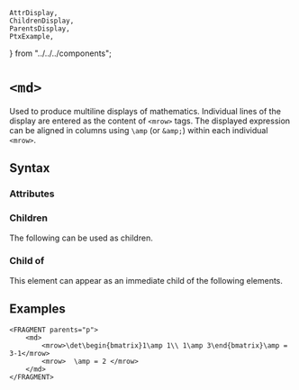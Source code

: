     AttrDisplay,
    ChildrenDisplay,
    ParentsDisplay,
    PtxExample,
} from "../../../components";

# `<md>`

Used to produce multiline displays of mathematics. Individual lines of the display are entered as the content of `<mrow>` tags. The displayed expression can be aligned in columns using `\amp` (or `&amp;`) within each individual `<mrow>`.  

## Syntax

### Attributes

<AttrDisplay name="md" />

### Children

The following can be used as children.

<ChildrenDisplay name="md" />

### Child of

This element can appear as an immediate child of the following elements.

<ParentsDisplay name="md" />

## Examples

```ptx-example
<FRAGMENT parents="p">
    <md>
        <mrow>\det\begin{bmatrix}1\amp 1\\ 1\amp 3\end{bmatrix}\amp = 3-1</mrow>
        <mrow>  \amp = 2 </mrow>
    </md>
</FRAGMENT>
```
    